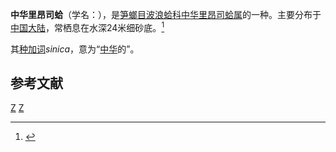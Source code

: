 {{Speciesbox
| taxon = Sinolyonsia sinica
| authority = Xu, 1992
| parent authority = F.-S. Xu, 1992
}}
'''中华里昂司蛤'''（学名：''{{lang|la|Sinolyonsia sinica}}''），是[[笋螂目|笋螂目]][[波浪蛤科|波浪蛤科]][[中华里昂司蛤属|中华里昂司蛤属]]的一种。主要分布于[[中国大陆|中国大陆]]，常栖息在水深24米细砂底。<ref>{{cite web|url=http://shell.sinica.edu.tw/chinese/shellbase_detail.php?science_no=3927|title=国际贝库：中华里昂司蛤|publisher=台湾贝类资料库|accessdate=2009-08-11|archive-date=2016-03-04|archive-url=https://web.archive.org/web/20160304125633/http://shell.sinica.edu.tw/chinese/shellbase_detail.php?science_no=3927|dead-url=no}}</ref>

其[[种加词|种加词]]''sinica''，意为“[[中华|中华]]的”。

== 参考文献 ==
{{reflist}}
{{taxonbar}}

[[Category:中华里昂司蛤属|Z]]
[[Category:_1992年描述的动物|Z]]